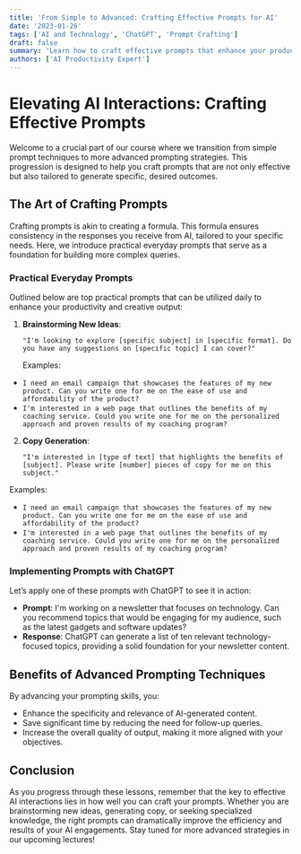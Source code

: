 ```yaml
---
title: 'From Simple to Advanced: Crafting Effective Prompts for AI'
date: '2023-01-26'
tags: ['AI and Technology', 'ChatGPT', 'Prompt Crafting']
draft: false
summary: 'Learn how to craft effective prompts that enhance your productivity and creativity with AI, featuring a progression from simple techniques to advanced strategies.'
authors: ['AI Productivity Expert']
---
```


# Elevating AI Interactions: Crafting Effective Prompts

Welcome to a crucial part of our course where we transition from simple prompt techniques to more advanced prompting strategies. This progression is designed to help you craft prompts that are not only effective but also tailored to generate specific, desired outcomes.

## The Art of Crafting Prompts

Crafting prompts is akin to creating a formula. This formula ensures consistency in the responses you receive from AI, tailored to your specific needs. Here, we introduce practical everyday prompts that serve as a foundation for building more complex queries.

### Practical Everyday Prompts

Outlined below are top practical prompts that can be utilized daily to enhance your productivity and creative output:

1. **Brainstorming New Ideas**:

   ```plaintext
   "I'm looking to explore [specific subject] in [specific format]. Do you have any suggestions on [specific topic] I can cover?"
   ```

   Examples:

- `I need an email campaign that showcases the features of my new product. Can you write one for me on the ease of use and affordability of the product?`
- `I'm interested in a web page that outlines the benefits of my coaching service. Could you write one for me on the personalized approach and proven results of my coaching program?`

2. **Copy Generation**:

   ```plaintext
   "I'm interested in [type of text] that highlights the benefits of [subject]. Please write [number] pieces of copy for me on this subject."
   ```

Examples:

- `I need an email campaign that showcases the features of my new product. Can you write one for me on the ease of use and affordability of the product?`
- `I'm interested in a web page that outlines the benefits of my coaching service. Could you write one for me on the personalized approach and proven results of my coaching program?`

### Implementing Prompts with ChatGPT

Let’s apply one of these prompts with ChatGPT to see it in action:

- **Prompt**: I'm working on a newsletter that focuses on technology. Can you recommend topics that would be engaging for my audience, such as the latest gadgets and software updates?
- **Response**: ChatGPT can generate a list of ten relevant technology-focused topics, providing a solid foundation for your newsletter content.

## Benefits of Advanced Prompting Techniques

By advancing your prompting skills, you:

- Enhance the specificity and relevance of AI-generated content.
- Save significant time by reducing the need for follow-up queries.
- Increase the overall quality of output, making it more aligned with your objectives.

## Conclusion

As you progress through these lessons, remember that the key to effective AI interactions lies in how well you can craft your prompts. Whether you are brainstorming new ideas, generating copy, or seeking specialized knowledge, the right prompts can dramatically improve the efficiency and results of your AI engagements. Stay tuned for more advanced strategies in our upcoming lectures!

